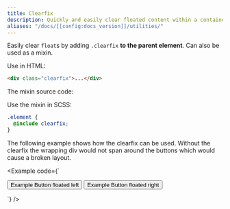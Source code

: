 ```yaml
---
title: Clearfix
description: Quickly and easily clear floated content within a container by adding a clearfix utility.
aliases: "/docs/[[config:docs_version]]/utilities/"
---
```


Easily clear `float`s by adding `.clearfix` **to the parent element**. Can also be used as a mixin.

Use in HTML:

```html
<div class="clearfix">...</div>
```

The mixin source code:

<ScssDocs name="clearfix" file="scss/mixins/_clearfix.scss" />

Use the mixin in SCSS:

```scss
.element {
  @include clearfix;
}
```

The following example shows how the clearfix can be used. Without the clearfix the wrapping div would not span around the buttons which would cause a broken layout.

<Example code={`<div class="bg-info clearfix">
    <button type="button" class="button secondary float-start">Example Button floated left</button>
    <button type="button" class="button secondary float-end">Example Button floated right</button>
  </div>`} />
